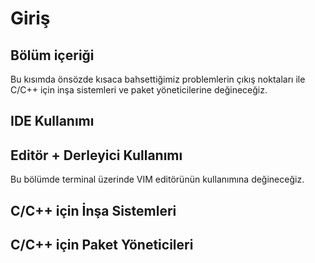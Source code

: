 # Giriş

##  Bölüm içeriği

Bu kısımda önsözde kısaca bahsettiğimiz problemlerin çıkış noktaları ile C/C++ için inşa sistemleri ve paket yöneticilerine değineceğiz.

## IDE Kullanımı

## Editör + Derleyici Kullanımı
Bu bölümde terminal üzerinde VIM editörünün kullanımına değineceğiz.

## C/C++ için İnşa Sistemleri

## C/C++ için Paket Yöneticileri


